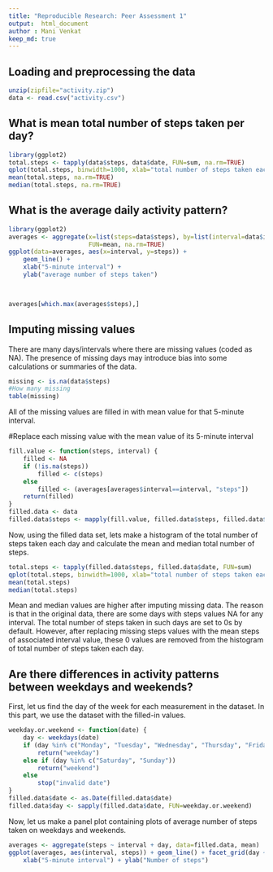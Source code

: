 ```yaml
---
title: "Reproducible Research: Peer Assessment 1"
output:  html_document
author : Mani Venkat
keep_md: true
---
```



## Loading and preprocessing the data
```r
unzip(zipfile="activity.zip")
data <- read.csv("activity.csv")
```

## What is mean total number of steps taken per day?
```r
library(ggplot2)
total.steps <- tapply(data$steps, data$date, FUN=sum, na.rm=TRUE)
qplot(total.steps, binwidth=1000, xlab="total number of steps taken each day")
mean(total.steps, na.rm=TRUE)
median(total.steps, na.rm=TRUE)
```

## What is the average daily activity pattern?
```r

library(ggplot2)
averages <- aggregate(x=list(steps=data$steps), by=list(interval=data$interval),
                      FUN=mean, na.rm=TRUE)
ggplot(data=averages, aes(x=interval, y=steps)) +
    geom_line() +
    xlab("5-minute interval") +
    ylab("average number of steps taken")
   


averages[which.max(averages$steps),]
```

## Imputing missing values
There are many days/intervals where there are missing values (coded as NA). The presence of missing days may introduce bias into some calculations or summaries of the data.

```r

missing <- is.na(data$steps)
#How many missing
table(missing)
```
All  of the missing  values are filled in with mean value for that 5-minute interval.

#Replace each missing value with the mean value of its 5-minute interval
```r
fill.value <- function(steps, interval) {
    filled <- NA
    if (!is.na(steps))
        filled <- c(steps)
    else
        filled <- (averages[averages$interval==interval, "steps"])
    return(filled)
}
filled.data <- data
filled.data$steps <- mapply(fill.value, filled.data$steps, filled.data$interval)
```

Now,  using the filled data set, lets  make a histogram of the total number of steps taken each day and calculate the mean and median total number of steps.
```r
total.steps <- tapply(filled.data$steps, filled.data$date, FUN=sum)
qplot(total.steps, binwidth=1000, xlab="total number of steps taken each day")
mean(total.steps)
median(total.steps)
```
Mean  and median values are higher after imputing missing data. The reason is that in the original data, there are some days with steps values NA for any interval. The total number of steps taken in such days are set to 0s by default. However, after replacing missing steps values with the mean steps of associated interval value, these 0 values are removed from the histogram of total number of steps taken each day.




## Are there differences in activity patterns between weekdays and weekends?

First, let us find the day of the week for each measurement in the dataset. In this part, we use the dataset with the filled-in values.

```r
weekday.or.weekend <- function(date) {
    day <- weekdays(date)
    if (day %in% c("Monday", "Tuesday", "Wednesday", "Thursday", "Friday"))
        return("weekday")
    else if (day %in% c("Saturday", "Sunday"))
        return("weekend")
    else
        stop("invalid date")
}
filled.data$date <- as.Date(filled.data$date)
filled.data$day <- sapply(filled.data$date, FUN=weekday.or.weekend)
```
Now, let us  make a panel plot containing plots of average number of steps taken on weekdays and weekends.
```r
averages <- aggregate(steps ~ interval + day, data=filled.data, mean)
ggplot(averages, aes(interval, steps)) + geom_line() + facet_grid(day ~ .) +
    xlab("5-minute interval") + ylab("Number of steps")
```